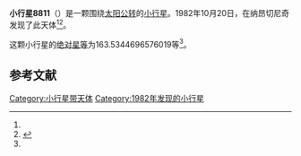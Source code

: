 {{Infobox planet
| bgcolour = #FFFFC0
| name = 8811 Waltherschmadel
| symbol = 
| image = 
| caption = 
| discovery = yes
| discovery_ref = 
| discoverer = {{link-en|柳德米拉·卡拉季奇|Lyudmila Karachkina}}
| discovery_site = [[纳昂切尼奇|纳昂切尼奇]] 
| discovered = 1982年10月20日
| designations = yes
| mp_name = 
| named_after = 
| alt_names = 1982 UX5/ 1989 GJ1
| mp_category = [[主带小行星|主带小行星]]
| orbit_ref = <ref name="a">[http://ssd.jpl.nasa.gov/sbdb.cgi?sstr=8811 8811 Waltherschmadel] {{Wayback|url=http://ssd.jpl.nasa.gov/sbdb.cgi?sstr=8811 |date=20140815080108 }}，小行星數據庫瀏覽器（JPL Small-Body Database Browser）－[[美国国家航空航天局|美国国家航空航天局]]喷气推进实验室</ref>
| epoch = 2456400.5 (2013年4月18日更新)
| aphelion = {{convert|2.981742400545598|AU|km|3|abbr=on|lk=out}}
| perihelion = {{convert|2.477821595752379|AU|km|3|abbr=on}}
| semimajor = {{convert|2.729781998148988|AU|km|3|abbr=on}}
| eccentricity = 0.092300558
| period = 1647.36705 [[日|日]]<br />4.51[[儒略年|儒略年]]
| avg_speed = 
| inclination = 4.03427808436422
| asc_node = 273.1862977184129
| mean_anomaly = 
| arg_peri = 163.5344696576019
| satellites = 
| physical_characteristics = yes
| dimensions = 
| mass = 
| density = 
| surface_grav = 
| escape_velocity = 
| sidereal_day = 
| axial_tilt = 
| pole_ecliptic_lat = 
| pole_ecliptic_lon = 
| albedo = 
| temperatures= 
| temp_name1 = 
| mean_temp_1 = 
| max_temp_1 = 
| temp_name2 = 
| max_temp_2 = 
| spectral_type = 
| abs_magnitude = 163.5344696576019
}}

'''小行星8811'''（{{lang-en|8811 Waltherschmadel}}）是一颗围绕[[太阳|太阳]][[公转|公转]]的[[小行星|小行星]]。1982年10月20日，{{link-en|柳德米拉·卡拉季奇|Lyudmila Karachkina}}在纳昂切尼奇发现了此天体<ref name="a" /><ref>{{cite news|title=小行星列表|url=http://cfa-www.harvard.edu/iau/lists/NumberedMPs.txt|accessdate=2013-07-08|newspaper=哈佛大学|archive-date=2008-05-17|archive-url=https://web.archive.org/web/20080517010638/http://cfa-www.harvard.edu/iau/lists/NumberedMPs.txt|dead-url=no}}</ref>。

这颗小行星的[[绝对星等|绝对星等]]为163.5344696576019等<ref name="a" />。

==参考文献==
{{reflist}}
{{Minor Planet Number|[[小行星8810|小行星8810]]|[[小行星8812|小行星8812]]}}

{{小天体}}

[[Category:小行星带天体|Category:小行星带天体]]
[[Category:1982年发现的小行星|Category:1982年发现的小行星]]

{{asteroid-stub}}